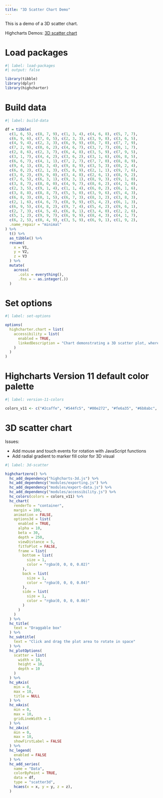 ```yaml
---
title: "3D Scatter Chart Demo"
---
```


This is a demo of a 3D scatter chart.

Highcharts Demos: [3D scatter chart](https://www.highcharts.com/demo/3d-scatter-draggable)

# Load packages

```r
#| label: load-packages
#| output: false

library(tibble)
library(dplyr)
library(highcharter)
```

# Build data

```r
#| label: build-data

df = tibble(
  c(1, 6, 5), c(8, 7, 9), c(1, 3, 4), c(4, 6, 8), c(5, 7, 7), 
  c(6, 9, 6), c(7, 0, 5), c(2, 3, 3), c(3, 9, 8), c(3, 6, 5), 
  c(4, 9, 4), c(2, 3, 3), c(6, 9, 9), c(0, 7, 0), c(7, 7, 9), 
  c(7, 2, 9), c(0, 6, 2), c(4, 6, 7), c(3, 7, 7), c(0, 1, 7), 
  c(2, 8, 6), c(2, 3, 7), c(6, 4, 8), c(3, 5, 9), c(7, 9, 5), 
  c(3, 1, 7), c(4, 4, 2), c(3, 6, 2), c(3, 1, 6), c(6, 8, 5),
  c(6, 6, 7), c(4, 1, 1), c(7, 2, 7), c(7, 7, 0), c(8, 8, 9), 
  c(9, 4, 1), c(8, 3, 4), c(9, 8, 9), c(3, 5, 3), c(0, 2, 4), 
  c(6, 0, 2), c(2, 1, 3), c(5, 8, 9), c(2, 1, 1), c(9, 7, 6), 
  c(3, 0, 2), c(9, 9, 0), c(3, 4, 8), c(2, 6, 1), c(8, 9, 2), 
  c(7, 6, 5), c(6, 3, 1), c(9, 3, 1), c(8, 9, 3), c(9, 1, 0), 
  c(3, 8, 7), c(8, 0, 0), c(4, 9, 7), c(8, 6, 2), c(4, 3, 0),
  c(2, 3, 5), c(9, 1, 4), c(1, 1, 4), c(6, 0, 2), c(6, 1, 6), 
  c(3, 8, 8), c(8, 8, 7), c(5, 5, 0), c(3, 9, 6), c(5, 4, 3), 
  c(6, 8, 3), c(0, 1, 5), c(6, 7, 3), c(8, 3, 2), c(3, 8, 3), 
  c(2, 1, 6), c(4, 6, 7), c(8, 9, 9), c(5, 4, 2), c(6, 1, 3), 
  c(6, 9, 5), c(4, 8, 2), c(9, 7, 4), c(5, 4, 2), c(9, 6, 1), 
  c(2, 7, 3), c(4, 5, 4), c(6, 8, 1), c(3, 4, 0), c(2, 2, 6),
  c(5, 1, 2), c(9, 9, 7), c(6, 9, 9), c(8, 4, 3), c(4, 1, 7), 
  c(6, 2, 5), c(0, 4, 9), c(3, 5, 9), c(6, 9, 1), c(1, 9, 2),
  .name_repair = "minimal"
) %>% 
  t() %>% 
  as_tibble() %>% 
  rename(
    x = V1,
    y = V2,
    z = V3
  ) %>% 
  mutate(
    across(
      .cols = everything(), 
      .fns = ~ as.integer(.))
  )
```

# Set options

```r
#| label: set-options

options(
  highcharter.chart = list(
    accessibility = list(
      enabled = TRUE,
      linkedDescription = "Chart demonstrating a 3D scatter plot, where the chart can be rotated to inspect points from different angles. Each point has an x, y, and z coordinate value."
    )
  )
)
```

# Highcharts Version 11 default color palette

```r
#| label: version-11-colors

colors_v11 <- c("#2caffe", "#544fc5", "#00e272", "#fe6a35", "#6b8abc", "#d568fb", "#2ee0ca", "#fa4b42", "#feb56a", "#91e8e1")
```

# 3D scatter chart

Issues:

-   Add mouse and touch events for rotation with JavaScript functions
-   Add radial gradient to marker fill color for 3D visual

```r
#| label: 3d-scatter

highchartzero() %>% 
  hc_add_dependency("highcharts-3d.js") %>% 
  hc_add_dependency("modules/exporting.js") %>% 
  hc_add_dependency("modules/export-data.js") %>% 
  hc_add_dependency("modules/accessibility.js") %>% 
  hc_colors(colors = colors_v11) %>% 
  hc_chart(
    renderTo = "container",
    margin = 100,
    animation = FALSE,
    options3d = list(
      enabled = TRUE,
      alpha = 10,
      beta = 30,
      depth = 250,
      viewDistance = 5,
      fitToPlot = FALSE,
      frame = list(
        bottom = list(
          size = 1,
          color = "rgba(0, 0, 0, 0.02)"
        ),
        back = list(
          size = 1,
          color = "rgba(0, 0, 0, 0.04)"
        ),
        side = list(
          size = 1,
          color = "rgba(0, 0, 0, 0.06)"
        )
      )
    )
  ) %>% 
  hc_title(
    text = "Draggable box"
  ) %>% 
  hc_subtitle(
    text = "Click and drag the plot area to rotate in space"
  ) %>% 
  hc_plotOptions(
    scatter = list(
      width = 10,
      height = 10,
      depth = 10
    )
  ) %>% 
  hc_yAxis(
    min = 0,
    max = 10,
    title = NULL
  ) %>% 
  hc_xAxis(
    min = 0,
    max = 10,
    gridLineWidth = 1
  ) %>% 
  hc_zAxis(
    min = 0,
    max = 10,
    showFirstLabel = FALSE
  ) %>% 
  hc_legend(
    enabled = FALSE
  ) %>% 
  hc_add_series(
    name = "Data",
    colorByPoint = TRUE,
    data = df,
    type = "scatter3d",
    hcaes(x = x, y = y, z = z),
  )
```
